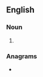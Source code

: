 ==English==

===Noun===
{{head|en|noun form}}

# {{plural of|pelmet|lang=en}}

===Anagrams===
* {{anagrams|en|a=eelmpst|Stemple|Temples|stempel|stemple|temples}}